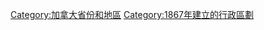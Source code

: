 {{Catnav|頁面分類|各種主題的頁面分類|按國家分類|各國行政區劃|加拿大行政區劃}}

{{catmore}}
{{Commons category|Ontario}}

{{DEFAULTSORT:Ontario}}
[[Category:加拿大省份和地區|Category:加拿大省份和地區]]
[[Category:1867年建立的行政區劃|Category:1867年建立的行政區劃]]